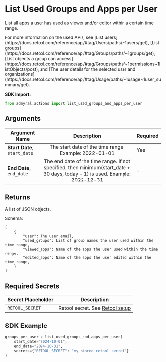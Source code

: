 
# List Used Groups and Apps per User

List all apps a user has used as viewer and/or editor within a certain time range.

<Callout type="info">
	For more information on the used APIs, see [List
	users](https://docs.retool.com/reference/api/#tag/Users/paths/~1users/get),
	[List
	groups](https://docs.retool.com/reference/api/#tag/Groups/paths/~1groups/get),
	[List objects a group can
	access](https://docs.retool.com/reference/api/#tag/Groups/paths/~1permissions~1listObjects/post),
	and [The user details for the selected user and
	organizations](https://docs.retool.com/reference/api/#tag/Usage/paths/~1usage~1user_summary/get).
</Callout>

**SDK Import:**

```python
from admyral.actions import list_used_groups_and_apps_per_user
```

## Arguments

| Argument Name                |                                                         Description                                                          | Required |
| ---------------------------- | :--------------------------------------------------------------------------------------------------------------------------: | -------- |
| **Start Date**, `start_date` |                                    The start date of the time range. Example: 2022-01-01                                     | Yes      |
| **End Date**, `end_date`     | The end date of the time range. If not specified, then minimum(start_date + 30 days, today - 1) is used. Example: 2022-12-31 | -        |

## Returns

A list of JSON objects.

Schema:

```
[
	{
        "user": The user email,
		"used_groups": List of group names the user used within the time range,
        "viewed_apps": Name of the apps the user used within the time range,
        "edited_apps": Name of the apps the user edited within the time range,
	}
]
```

## Required Secrets

| Secret Placeholder | Description                                                    |
| ------------------ | -------------------------------------------------------------- |
| `RETOOL_SECRET`    | Retool secret. See [Retool setup](/integrations/retool/retool) |

## SDK Example

```python
groups_per_user = list_used_groups_and_apps_per_user(
    start_date="2024-10-01",
    end_date="2024-10-31",
	secrets={"RETOOL_SECRET": "my_stored_retool_secret"}
)
```
